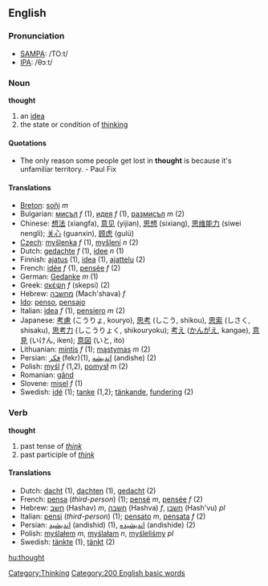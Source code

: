 ==English==
=== Pronunciation ===
*[[w:SAMPA|SAMPA]]: /TO:t/
*[[w:IPA|IPA]]: /θɔːt/

===Noun===
'''thought'''

# an [[idea]]
# the state or condition of [[think]]ing

====Quotations====
*The only reason some people get lost in '''thought''' is because it's unfamiliar territory. - Paul Fix

====Translations====
*[[Breton]]: [[soñj]] ''m''
*Bulgarian: [[мисъл]] ''f'' (1), [[идея]] ''f'' (1), [[размисъл]] ''m'' (2)
*Chinese: [[想法]] (xiangfa), [[意见]] (yijian), [[思想]] (sixiang), [[思维能力]] (siwei nengli); [[关心]] (guanxin), [[顾虑]] (gulü)
*[[Czech]]: [[myšlenka]] ''f'' (1), [[myšlení]] ''n'' (2)
*Dutch: [[gedachte]] ''f'' (1), [[idee]] ''n'' (1)
*Finnish: [[ajatus]] (1), [[idea]] (1), [[ajattelu]] (2)
*French: [[idée]] ''f'' (1), [[pensée]] ''f'' (2)
*German: [[Gedanke]] ''m'' (1)
*Greek: [[σκέψη]] ''f'' (skepsi) (2)
*Hebrew: [[מחשבה]] (Mach'shava) ''f''
*[[Ido]]: [[penso]], [[pensajo]]
*Italian: [[idea#Italian|idea]] ''f'' (1), [[pensiero]] ''m'' (2)
*Japanese: [[考慮]] (こうりょ, kouryo), [[思考]] (しこう, shikou), [[思索]] (しさく, shisaku), [[思考力]] (しこうりょく, shikouryoku); [[考え]] ([[かんがえ]], kangae), [[意見]] (いけん, iken); [[意図]] (いと, ito)
*Lithuanian: [[mintis]] ''f'' (1); [[mąstymas]] ''m'' (2)
*Persian: [[فكر]] (fekr)(1), [[اندیشه]] (andishe) (2)
*Polish: [[myśl]] ''f'' (1,2), [[pomysł]] ''m'' (2)
*Romanian: [[gând]]
*Slovene: [[misel]] ''f'' (1)
*Swedish: [[idé]] (1); [[tanke]] (1,2); [[tänkande]], [[fundering]] (2)

=== Verb ===
'''thought'''

# past tense of ''[[think]]''
# past participle of ''[[think]]''

==== Translations ====
*Dutch: [[dacht]] (1), [[dachten]] (1), [[gedacht]] (2)
*French: [[pensa]] (''third-person'') (1); [[pensé]] ''m'', [[pensée]] ''f'' (2)
*Hebrew: [[חשב]] (Hashav) ''m'', [[חשבה]] (Hashva) ''f'', [[חשבו]] (Hash'vu) ''pl''
*Italian: [[pensi]] (''third-person'') (1); [[pensato]] ''m'', [[pensata]] ''f'' (2)
*Persian: [[اندیشید]] (andishid) (1), [[اندیشیده]] (andishide) (2)
*Polish: [[myślałem]] ''m'', [[myślałam]] ''n'', [[myśleliśmy]] ''pl''
*Swedish: [[tänkte]] (1), [[tänkt]] (2)

[[Category:Thinking]]
[[Category:200 English basic words]]

[[hu:thought]]